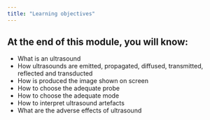 ```yaml
---
title: "Learning objectives"
---
```


## At the end of this module, you will know:

-   What is an ultrasound
-   How ultrasounds are emitted, propagated, diffused, transmitted, reflected and transducted
-   How is produced the image shown on screen
-   How to choose the adequate probe
-   How to choose the adequate mode
-   How to interpret ultrasound artefacts
-   What are the adverse effects of ultrasound

